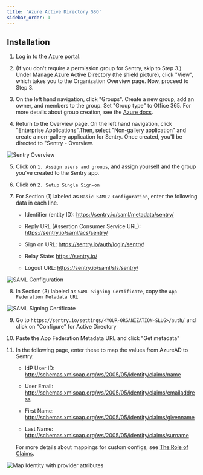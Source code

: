 ```yaml
---
title: 'Azure Active Directory SSO'
sidebar_order: 1
---
```


## Installation

1. Log in to the [Azure portal](https://portal.azure.com/).

2. (If you don't require a permission group for Sentry, skip to Step 3.) Under 
Manage Azure Active Directory (the shield picture), click "View", which takes
you to the Organization Overview page. Now, proceed to Step 3.

3. On the left hand navigation, click "Groups". Create a new group, add an owner, and
members to the group. Set "Group type" to Office 365. For more details about group creation, see the
[Azure docs](https://docs.microsoft.com/en-us/azure/active-directory/fundamentals/active-directory-groups-create-azure-portal).

4. Return to the Overview page. On the left hand navigation, click "Enterprise Applications".Then, select "Non-gallery application" and create a non-gallery application for Sentry. Once created, you'll be directed to "Sentry - Overview.

![Sentry Overview](azure-sentry-overview.png)

5. Click on `1. Assign users and groups`, and assign yourself and the group you've created to the Sentry app.

6. Click on `2. Setup Single Sign-on`

7. For Section (1) labeled as `Basic SAML2 Configuration`, enter the following data in each line.    

    - Identifier (entity ID): https://sentry.io/saml/metadata/sentry/

    - Reply URL (Assertion Consumer Service URL): https://sentry.io/saml/acs/sentry/ 

    - Sign on URL: https://sentry.io/auth/login/sentry/

    - Relay State: https://sentry.io/

    - Logout URL: https://sentry.io/saml/sls/sentry/

![SAML Configuration](azure-basic-saml-configuration.png)

8. In Section (3) labeled as `SAML Signing Certificate`, copy the `App Federation Metadata URL`

![SAML Signing Certificate](azure-saml-signing-certificate.png)

9. Go to `https://sentry.io/settings/<YOUR-ORGANIZATION-SLUG>/auth/` and click on "Configure" 
for Active Directory

10. Paste the App Federation Metadata URL and click "Get metadata"

11. In the following page, enter these to map the values from AzureAD to Sentry.


    - IdP User ID: http://schemas.xmlsoap.org/ws/2005/05/identity/claims/name

    - User Email: http://schemas.xmlsoap.org/ws/2005/05/identity/claims/emailaddress

    - First Name: http://schemas.xmlsoap.org/ws/2005/05/identity/claims/givenname

    - Last Name: http://schemas.xmlsoap.org/ws/2005/05/identity/claims/surname

    For more details about mappings for custom configs, see [The Role of Claims](https://docs.microsoft.com/en-us/windows-server/identity/ad-fs/technical-reference/the-role-of-claims).

  ![Map Identity with provider attributes](azure-map-identity-provider-attributes.png)
